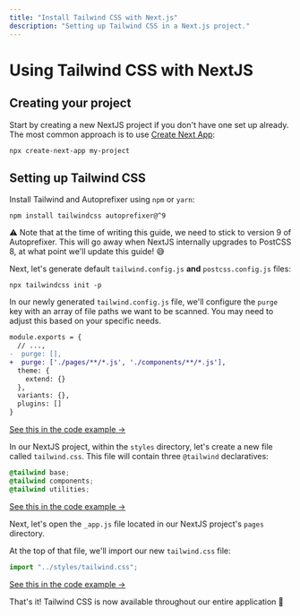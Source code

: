 ```yaml
---
title: "Install Tailwind CSS with Next.js"
description: "Setting up Tailwind CSS in a Next.js project."
---
```


# Using Tailwind CSS with NextJS

## Creating your project

Start by creating a new NextJS project if you don't have one set up already. The most common approach is to use [Create Next App](https://nextjs.org/docs/api-reference/create-next-app):

```shell
npx create-next-app my-project
```

## Setting up Tailwind CSS

Install Tailwind and Autoprefixer using `npm` or `yarn`:

```shell
npm install tailwindcss autoprefixer@^9
```

⚠️ Note that at the time of writing this guide, we need to stick to version 9 of Autoprefixer. This will go away when NextJS internally upgrades to PostCSS 8, at what point we'll update this guide! 😅

Next, let's generate default `tailwind.config.js` **and** `postcss.config.js` files:

```shell
npx tailwindcss init -p
```

In our newly generated `tailwind.config.js` file, we'll configure the `purge` key with an array of file paths we want to be scanned. You may need to adjust this based on your specific needs.

```diff
module.exports = {
  // ...,
-  purge: [],
+  purge: ['./pages/**/*.js', './components/**/*.js'],
  theme: {
    extend: {}
  },
  variants: {},
  plugins: []
}
```

[See this in the code example &rarr;](https://github.com/tailwindlabs/tailwindcss-integration-guides/blob/master/guides/nextjs/example/tailwind.config.js#L8)

In our NextJS project, within the `styles` directory, let's create a new file called `tailwind.css`. This file will contain three `@tailwind` declaratives:

```css
@tailwind base;
@tailwind components;
@tailwind utilities;
```

[See this in the code example &rarr;](https://github.com/tailwindlabs/tailwindcss-integration-guides/blob/master/guides/nextjs/example/styles/tailwind.css#L1-L3)

Next, let's open the `_app.js` file located in our NextJS project's `pages` directory.

At the top of that file, we'll import our new `tailwind.css` file:

```js
import "../styles/tailwind.css";
```

[See this in the code example &rarr;](https://github.com/tailwindlabs/tailwindcss-integration-guides/blob/master/guides/nextjs/example/pages/_app.js#L1)

That's it! Tailwind CSS is now available throughout our entire application 🎉
